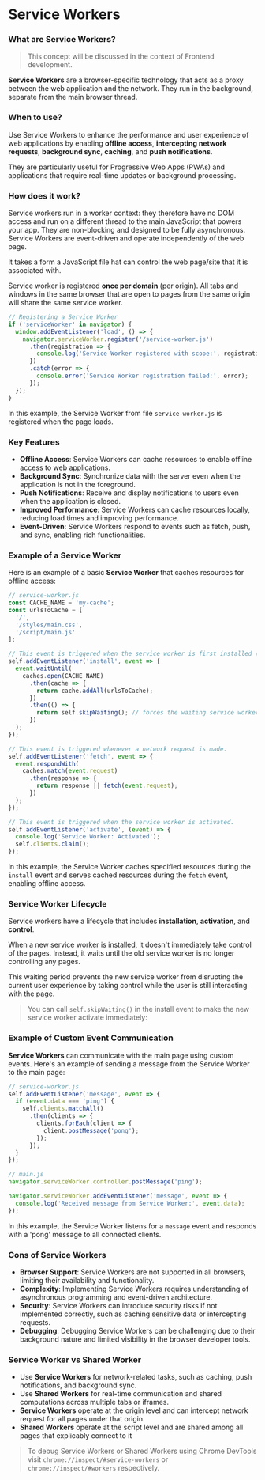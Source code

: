 # Service Workers

### What are Service Workers?

> This concept will be discussed in the context of Frontend development.

**Service Workers** are a browser-specific technology that acts as a proxy between the web application and the network. 
They run in the background, separate from the main browser thread.

### When to use?

Use Service Workers to enhance the performance and user experience of web applications by enabling **offline access**, 
**intercepting network requests**, **background sync**, **caching**, and **push notifications**.

They are particularly useful for Progressive Web Apps (PWAs) and applications that require real-time updates or background processing.

### How does it work?

Service workers run in a worker context: they therefore have no DOM access and run on a different thread to the main JavaScript that powers your app. 
They are non-blocking and designed to be fully asynchronous. Service Workers are event-driven and operate independently of the web page.

It takes a form a JavaScript file hat can control the web page/site that it is associated with.

Service worker is registered **once per domain** (per origin). 
All tabs and windows in the same browser that are open to pages from the same origin will share the same service worker.

```javascript copy
// Registering a Service Worker
if ('serviceWorker' in navigator) {
  window.addEventListener('load', () => {
    navigator.serviceWorker.register('/service-worker.js')
      .then(registration => {
        console.log('Service Worker registered with scope:', registration.scope);
      })
      .catch(error => {
        console.error('Service Worker registration failed:', error);
      });
  });
}
```

In this example, the Service Worker from file `service-worker.js` is registered when the page loads.

### Key Features
- **Offline Access**: Service Workers can cache resources to enable offline access to web applications.
- **Background Sync**: Synchronize data with the server even when the application is not in the foreground.
- **Push Notifications**: Receive and display notifications to users even when the application is closed.
- **Improved Performance**: Service Workers can cache resources locally, reducing load times and improving performance.
- **Event-Driven**: Service Workers respond to events such as fetch, push, and sync, enabling rich functionalities.

### Example of a Service Worker

Here is an example of a basic **Service Worker** that caches resources for offline access:

```javascript copy
// service-worker.js
const CACHE_NAME = 'my-cache';
const urlsToCache = [
  '/',
  '/styles/main.css',
  '/script/main.js'
];

// This event is triggered when the service worker is first installed (happens once)
self.addEventListener('install', event => {
  event.waitUntil(
    caches.open(CACHE_NAME)
      .then(cache => {
        return cache.addAll(urlsToCache);
      })
      .then(() => {
        return self.skipWaiting(); // forces the waiting service worker to become the active 
      })
  );
});

// This event is triggered whenever a network request is made.
self.addEventListener('fetch', event => {
  event.respondWith(
    caches.match(event.request)
      .then(response => {
        return response || fetch(event.request);
      })
  );
});

// This event is triggered when the service worker is activated.
self.addEventListener('activate', (event) => {
  console.log('Service Worker: Activated');
  self.clients.claim();
});
```
In this example, the Service Worker caches specified resources during the `install` event and serves cached resources during the 
`fetch` event, enabling offline access.

### Service Worker Lifecycle

Service workers have a lifecycle that includes **installation**, **activation**, and **control**. 

When a new service worker is installed, it doesn't immediately take control of the pages.
 Instead, it waits until the old service worker is no longer controlling any pages.

This waiting period prevents the new service worker from disrupting the current user experience by taking control while 
the user is still interacting with the page.

> You can call `self.skipWaiting()` in the install event to make the new service worker activate immediately:


### Example of Custom Event Communication

**Service Workers** can communicate with the main page using custom events. Here's an example of sending a message from the Service Worker to the main page:

```javascript copy
// service-worker.js
self.addEventListener('message', event => {
  if (event.data === 'ping') {
    self.clients.matchAll()
      .then(clients => {
        clients.forEach(client => {
          client.postMessage('pong');
        });
      });
  }
});

// main.js
navigator.serviceWorker.controller.postMessage('ping');

navigator.serviceWorker.addEventListener('message', event => {
  console.log('Received message from Service Worker:', event.data);
});
```

In this example, the Service Worker listens for a `message` event and responds with a 'pong' message to all connected clients.

### Cons of Service Workers
- **Browser Support**: Service Workers are not supported in all browsers, limiting their availability and functionality.
- **Complexity**: Implementing Service Workers requires understanding of asynchronous programming and event-driven architecture.
- **Security**: Service Workers can introduce security risks if not implemented correctly, such as caching sensitive data or intercepting requests.
- **Debugging**: Debugging Service Workers can be challenging due to their background nature and limited visibility in the browser developer tools.

### Service Worker vs Shared Worker

- Use **Service Workers** for network-related tasks, such as caching, push notifications, and background sync.
- Use **Shared Workers** for real-time communication and shared computations across multiple tabs or iframes.
- **Service Workers** operate at the origin level and can intercept network request for all pages under that origin.
- **Shared Workers** operate at the script level and are shared among all pages that explicably connect to it

> To debug Service Workers or Shared Workers using Chrome DevTools visit `chrome://inspect/#service-workers` or `chrome://inspect/#workers` respectively.